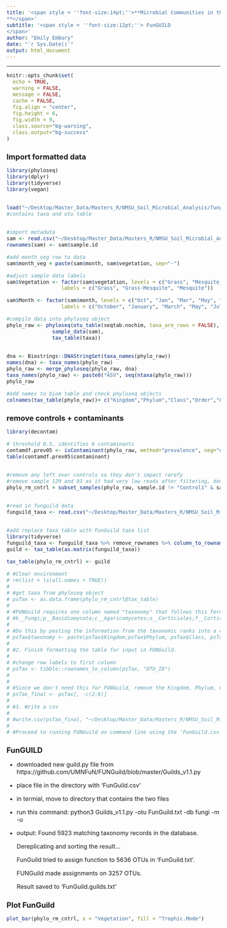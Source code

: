 ```yaml
---
title: '<span style = ''font-size:14pt;''>**Microbial Communities in the changing vegetation of the Chihuahuan Desert 
**</span>'
subtitle: '<span style = ''font-size:12pt;''> FunGUILD
</span>'
author: "Emily Embury"
date: "`r Sys.Date()`"
output: html_document
---
```

<style type="text/css">
/* Whole document: */ 
body{
  font-size: 12pt;
}
/* Headers */
h1{
  font-size: 15pt;
}
</style>

---

```r
knitr::opts_chunk$set(
  echo = TRUE,              
  warning = FALSE,       
  message = FALSE,  
  cache = FALSE,        
  fig.align = "center", 
  fig.height = 6,
  fig.width = 9,
  class.source="bg-warning",
  class.output="bg-success"
)

```

# **Import formatted data**

```r

library(phyloseq)
library(dplyr)
library(tidyverse)
library(vegan)


load("~/Desktop/Master_Data/Masters_R/NMSU_Soil_Microbial_Analysis/fungi_dada2_data.RData") 
#contains taxa and otu table


#import metadata
sam <- read.csv("~/Desktop/Master_Data/Masters_R/NMSU_Soil_Microbial_Analysis/Fungi/fungi_oct_28_metadata.csv", header = TRUE) 
rownames(sam) <- sam$sample.id

#add month_veg row to data
sam$month_veg = paste(sam$month, sam$vegetation, sep="-")

#adjust sample data labels
sam$Vegetation <- factor(sam$vegetation, levels = c("Grass", "Mesquite_grass", "Mesquite"), 
                  labels = c("Grass", "Grass-Mesquite", "Mesquite")) 

sam$Month <- factor(sam$month, levels = c("Oct", "Jan", "Mar", "May", "Jul"), 
                  labels = c("October", "January", "March", "May", "July"))

#compile data into phyloseq object
phylo_raw <- phyloseq(otu_table(seqtab.nochim, taxa_are_rows = FALSE), 
               sample_data(sam), 
               tax_table(taxa))


dna <- Biostrings::DNAStringSet(taxa_names(phylo_raw))
names(dna) <- taxa_names(phylo_raw)
phylo_raw <- merge_phyloseq(phylo_raw, dna)
taxa_names(phylo_raw) <- paste0("ASV", seq(ntaxa(phylo_raw)))
phylo_raw

#Add names to biom table and check phyloseq objects
colnames(tax_table(phylo_raw))= c("Kingdom","Phylum","Class","Order","Family","Genus", "Species")

```

# **remove controls + contaminants**

```r
library(decontam)

# threshold 0.5, identifies 0 contaminants
contamdf.prev05 <- isContaminant(phylo_raw, method="prevalence", neg="neg", threshold=0.5)
table(contamdf.prev05$contaminant)


#remove any left over controls so they don't impact rarefy
#remove sample 129 and 93 as it had very low reads after filtering, don't want them to impact rarefy
phylo_rm_cntrl = subset_samples(phylo_raw, sample.id != "Control1" & sample.id != "ControlL2")


#read in funguild data
funguild_taxa <- read.csv("~/Desktop/Master_Data/Masters_R/NMSU_Soil_Microbial_Analysis/Fungi/all_funguild.csv", header = TRUE)


#add replace taxa table with FunGuild taxa list
library(tidyverse)
funguild_taxa <- funguild_taxa %>% remove_rownames %>% column_to_rownames(var="OTU")
guild <- tax_table(as.matrix(funguild_taxa))

tax_table(phylo_rm_cntrl) <- guild

```


```r
# #Clear environment
# rm(list = ls(all.names = TRUE))
# 
# #get taxa from phyloseq object
# psTax <- as.data.frame(phylo_rm_cntrl@tax_table)
# 
# #FUNGuild requires one column named "taxonomy" that follows this format. 
# #k__Fungi;p__Basidiomycota;c__Agaricomycetes;o__Corticiales;f__Corticiaceae;g__Laetisaria;s__Laetisaria_fuciformis
# 
# #Do this by pasting the information from the taxonomic ranks into a column separated by ';'
# psTax$taxonomy <- paste(psTax$Kingdom,psTax$Phylum, psTax$Class, psTax$Order, psTax$Family, psTax$Genus, psTax$Species, sep=";")
# 
# #2. Finish formatting the table for input in FUNGuild. 
# 
# #change row labels to first column
# psTax <- tibble::rownames_to_column(psTax, "OTU_ID")
# 
# 
# #Since we don't need this for FUNGuild, remove the Kingdom, Phylum, Class, Order, Family, Genus & Species columns
# psTax_final <- psTax[, -c(2:8)] 
# 
# #3. Write a csv 
# 
# #write.csv(psTax_final, "~/Desktop/Master_Data/Masters_R/NMSU_Soil_Microbial_Analysis/Fungi/FunGuild.csv", row.names = FALSE)
# 
# #Proceed to running FUNGuild on command line using the 'FunGuild.csv' file as .txt
```

# **FunGUILD**

  - downloaded new guild.py file from https://github.com/UMNFuN/FUNGuild/blob/master/Guilds_v1.1.py
  - place file in the directory with 'FunGuild.csv'
  - in termial, move to directory that contains the two files
  - run this command: python3 Guilds_v1.1.py -otu FunGuild.txt -db fungi -m -u
  - output:
      Found 5923 matching taxonomy records in the database.
      
      Dereplicating and sorting the result...
      
      FunGuild tried to assign function to 5636 OTUs in 'FunGuild.txt'.
      
      FUNGuild made assignments on 3257 OTUs.
      
      Result saved to 'FunGuild.guilds.txt'

# **Plot FunGuild**      
```r
plot_bar(phylo_rm_cntrl, x = "Vegetation", fill = "Trophic.Mode")
```